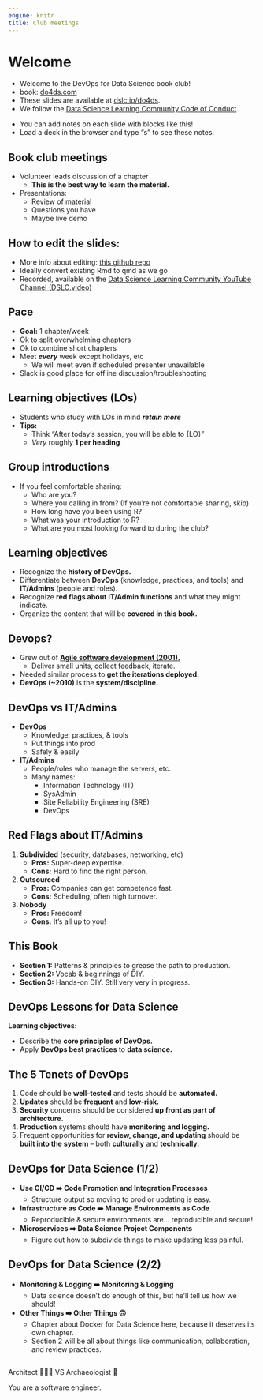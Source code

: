 ```yaml
---
engine: knitr
title: Club meetings
---
```


# Welcome

- Welcome to the DevOps for Data Science book club! 
- book: [do4ds.com](https://do4ds.com/)
- These slides are available at [dslc.io/do4ds](https://dslc.io/do4ds).
- We follow the [Data Science Learning Community Code of Conduct](https://dslc.io/code_of_conduct.html).

::: notes
- You can add notes on each slide with blocks like this!
- Load a deck in the browser and type "s" to see these notes.
:::

## Book club meetings

-   Volunteer leads discussion of a chapter
    -   **This is the best way to learn the material.**
-   Presentations: 
    -   Review of material
    -   Questions you have
    -   Maybe live demo

## How to edit the slides: 

-   More info about editing: [this github repo](https://github.com/r4ds/bookclub-do4ds)
-   Ideally convert existing Rmd to qmd as we go
-   Recorded, available on the [Data Science Learning Community YouTube Channel (DSLC.video)](http://dslc.video)

## Pace

-   **Goal:** 1 chapter/week
-   Ok to split overwhelming chapters
-   Ok to combine short chapters
-   Meet ***every*** week except holidays, etc
    -   We will meet even if scheduled presenter unavailable
-   Slack is good place for offline discussion/troubleshooting  

## Learning objectives (LOs)

-   Students who study with LOs in mind ***retain more***
-   **Tips:**
    -   Think "After today's session, you will be able to {LO}"
    -   *Very* roughly **1 per heading**

## Group introductions

- If you feel comfortable sharing:
  - Who are you?
  - Where you calling in from? (If you're not comfortable sharing, skip)
  - How long have you been using R?
  - What was your introduction to R?
  - What are you most looking forward to during the club?

## Learning objectives

-   Recognize the **history of DevOps.**
-   Differentiate between **DevOps** (knowledge, practices, and tools) and **IT/Admins** (people and roles).
-   Recognize **red flags about IT/Admin functions** and what they might indicate.
-   Organize the content that will be **covered in this book.**

## Devops?

-   Grew out of [**Agile software development (2001).**](https://agilemanifesto.org/)
    -   Deliver small units, collect feedback, iterate.
-   Needed similar process to **get the iterations deployed.**
-   **DevOps (~2010)** is the **system/discipline.**

## DevOps vs IT/Admins

-   **DevOps** 
    -   Knowledge, practices, & tools
    -   Put things into prod
    -   Safely & easily
-   **IT/Admins**
    -   People/roles who manage the servers, etc.
    -   Many names:
        -   Information Technology (IT)
        -   SysAdmin
        -   Site Reliability Engineering (SRE)
        -   DevOps

## Red Flags about IT/Admins

1. **Subdivided** (security, databases, networking, etc)
    -   **Pros:** Super-deep expertise.
    -   **Cons:** Hard to find the right person.
2. **Outsourced**
    -   **Pros:** Companies can get competence fast.
    -   **Cons:** Scheduling, often high turnover.
3. **Nobody**
    -   **Pros:** Freedom!
    -   **Cons:** It's all up to you!

## This Book

-   **Section 1:** Patterns & principles to grease the path to production.
-   **Section 2:** Vocab & beginnings of DIY.
-   **Section 3:** Hands-on DIY. Still very very in progress.

## DevOps Lessons for Data Science

**Learning objectives:**

-   Describe the **core principles of DevOps.**
-   Apply **DevOps best practices** to **data science.**


## The 5 Tenets of DevOps

1.  Code should be **well-tested** and tests should be **automated.**
2.  **Updates** should be **frequent** and **low-risk.**
3.  **Security** concerns should be considered **up front as part of architecture.**
4.  **Production** systems should have **monitoring and logging.**
5.  Frequent opportunities for **review, change, and updating** should be **built into the system** -- both **culturally** and **technically.**

## DevOps for Data Science (1/2)

-   **Use CI/CD ➡️ Code Promotion and Integration Processes**
    -   Structure output so moving to prod or updating is easy.
-   **Infrastructure as Code ➡️ Manage Environments as Code**
    -   Reproducible & secure environments are... reproducible and secure!
-   **Microservices ➡️ Data Science Project Components**
    -   Figure out how to subdivide things to make updating less painful.

## DevOps for Data Science (2/2)

-   **Monitoring & Logging ➡️ Monitoring & Logging**
    -   Data science doesn't do enough of this, but he'll tell us how we should!
-   **Other Things ➡️ Other Things 🙃**
    -   Chapter about Docker for Data Science here, because it deserves its own chapter.
    -   Section 2 will be all about things like communication, collaboration, and review practices.

## {.center}

:::{#title-slide .center}
Architect 👷🏻‍♀️ VS Archaeologist 🤠


You are a software engineer.
:::